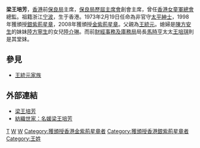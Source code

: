 '''梁王培芳'''{{GBSHK}}{{SBSHK}}{{JP}}，[[香港|香港]]前[[保良局|保良局]]主席，[[保良局歷屆主席會|保良局歷屆主席會]]創會主席，曾任[[香港女童軍總會|香港女童軍總會]]總監。祖籍浙江[[宁波|宁波]]，生于香港。1973年2月19日任命為非官守[[太平紳士|太平紳士]]，1998年獲頒授[[銀紫荊星章|銀紫荊星章]]，2008年獲頒授[[金紫荊星章|金紫荊星章]]。父親為[[王統元|王統元]]。媳婦是[[陳方安生|陳方安生]]的妹妹[[陸方寧生|陸方寧生]]的女兒[[陸介琳|陸介琳]]。而前[[財經事務及庫務局|財經事務及庫務局]]局長[[馬時亨|馬時亨]]太太[[王培琪|王培琪]]則是其堂妺。

==參見==
*[[王統元家族|王統元家族]]

==外部連結==
*[http://paper.wenweipo.com/2008/07/01/HK0807010004.htm 梁王培芳] {{Wayback|url=http://paper.wenweipo.com/2008/07/01/HK0807010004.htm |date=20080713122743 }}
*[http://ngchk.com/viewthread.php?tid=29331 紡織世家：名媛梁王培芳]{{dead link|date=2018年1月 |bot=InternetArchiveBot |fix-attempted=yes }}

{{HK-bio-stub}}

[[Category:王统元家族|T]]
[[Category:保良局主席|W]]
[[Category:香港宁波人|W]]
[[Category:獲頒授香港金紫荊星章者|Category:獲頒授香港金紫荊星章者]]
[[Category:獲頒授香港銀紫荊星章者|Category:獲頒授香港銀紫荊星章者]]
[[Category:王姓|Category:王姓]]